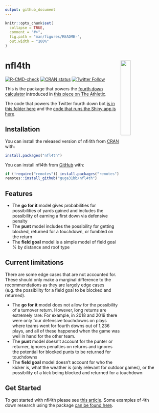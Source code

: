 ```yaml
---
output: github_document
---
```


<!-- README.md is generated from README.Rmd. Please edit that file -->

```r
knitr::opts_chunk$set(
  collapse = TRUE,
  comment = "#>",
  fig.path = "man/figures/README-",
  out.width = "100%"
)
```

# **nfl4th** <img src="man/figures/logo.png" align="right" width="25%" min-width="120px"/>

<!-- badges: start -->
[![R-CMD-check](https://github.com/guga31bb/nfl4th/workflows/R-CMD-check/badge.svg)](https://github.com/guga31bb/nfl4th/actions)
[![CRAN status](https://www.r-pkg.org/badges/version-last-release/nfl4th)](https://CRAN.R-project.org/package=nfl4th)
[![Twitter Follow](https://img.shields.io/twitter/follow/ben_bot_baldwin.svg?style=social)](https://twitter.com/ben_bot_baldwin)
<!-- badges: end -->

This is the package that powers the [fourth down calculator](https://rbsdm.com/stats/fourth_calculator/) introduced in [this piece on The Athletic](https://theathletic.com/2144214/2020/10/28/nfl-fourth-down-decisions-the-math-behind-the-leagues-new-aggressiveness/).

The code that powers the Twitter fourth down bot [is in this folder here](https://github.com/guga31bb/fourth_calculator/tree/main/bot) and the [code that runs the Shiny app is here](https://github.com/guga31bb/fourth_calculator/blob/main/app.R).

## Installation

You can install the released version of nfl4th from [CRAN](https://CRAN.R-project.org) with:

``` r
install.packages("nfl4th")
```

You can install nfl4th from [GitHub](https://github.com/) with:

``` r
if (!require("remotes")) install.packages("remotes")
remotes::install_github("guga31bb/nfl4th")
```

## Features

* The **go for it** model gives probabilities for possibilities of yards gained and includes the possibility of earning a first down via defensive penalty
* The **punt** model includes the possibility for getting blocked, returned for a touchdown, or fumbled on the return
* The **field goal** model is a simple model of field goal % by distance and roof type

## Current limitations

There are some edge cases that are not accounted for. These should only make a marginal difference to the recommendations as they are largely edge cases (e.g. the possibility for a field goal to be blocked and returned).

* The **go for it** model does not allow for the possibility of a turnover return. However, long returns are extremely rare: For example, in 2018 and 2019 there were only four defensive touchdowns on plays where teams went for fourth downs out of 1,236 plays, and all of these happened when the game was well in hand for the other team.
* The **punt** model doesn’t account for the punter or returner, ignores penalties on returns and ignores the potential for blocked punts to be returned for touchdowns
* The **field goal** model doesn’t account for who the kicker is, what the weather is (only relevant for outdoor games), or the possibility of a kick being blocked and returned for a touchdown

## Get Started

To get started with nfl4th please see [this article](https://www.nfl4th.com/articles/articles/nfl4th.html). Some examples of 4th down research using the package [can be found here](https://www.nfl4th.com/articles/articles/4th-down-research.html).

